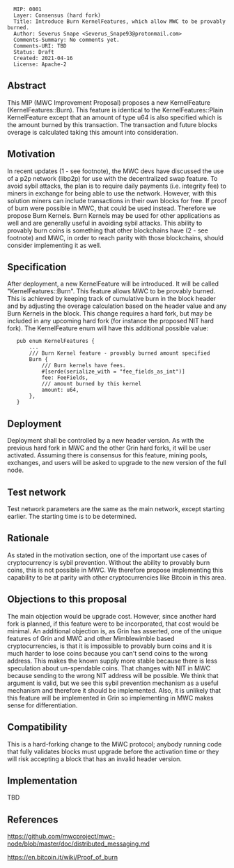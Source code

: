 <pre>
  MIP: 0001
  Layer: Consensus (hard fork)
  Title: Introduce Burn KernelFeatures, which allow MWC to be provably burned.
  Author: Severus Snape <Severus_Snape93@protonmail.com>
  Comments-Summary: No comments yet.
  Comments-URI: TBD
  Status: Draft
  Created: 2021-04-16
  License: Apache-2
</pre>

==Abstract==

This MIP (MWC Improvement Proposal) proposes a new KernelFeature (KernelFeatures::Burn). This feature is identical to the KernelFeatures::Plain KernelFeature except that an amount of type u64 is also specified which is the amount burned by this transaction. The transaction and future blocks overage is calculated taking this amount into consideration.

==Motivation==

In recent updates (1 - see footnote), the MWC devs have discussed the use of a p2p network (libp2p) for use with the decentralized swap feature. To avoid sybil attacks, the plan is to require daily payments (i.e. integrity fee) to miners in exchange for being able to use the network. However, with this solution miners can include transactions in their own blocks for free. If proof of burn were possible in MWC, that could be used instead. Therefore we propose Burn Kernels. Burn Kernels may be used for other applications as well and are generally useful in avoiding sybil attacks. This ability to provably burn coins is something that other blockchains have (2 - see footnote) and MWC, in order to reach parity with those blockchains, should consider implementing it as well.

==Specification==

After deployment, a new KernelFeature will be introduced. It will be called "KernelFeatures::Burn". This feature allows MWC to be provably burned. This is achieved by keeping track of cumulative burn in the block header and by adjusting the overage calculation based on the header value and any Burn Kernels in the block. This change requires a hard fork, but may be included in any upcoming hard fork (for instance the proposed NIT hard fork). The KernelFeature enum will have this additional possible value:

    pub enum KernelFeatures {
        ...
        /// Burn Kernel feature - provably burned amount specified
        Burn {
            /// Burn kernels have fees.
            #[serde(serialize_with = "fee_fields_as_int")]
            fee: FeeFields,
            /// amount burned by this kernel
            amount: u64,
        },
    }

==Deployment==

Deployment shall be controlled by a new header version. As with the previous hard fork in MWC and the other Grin hard forks, it will be user activated. Assuming there is consensus for this feature, mining pools, exchanges, and users will be asked to upgrade to the new version of the full node.

==Test network==

Test network parameters are the same as the main network, except starting earlier. The starting time is to be determined.

==Rationale==

As stated in the motivation section, one of the important use cases of cryptocurrency is sybil prevention. Without the ability to provably burn coins, this is not possible in MWC. We therefore propose implementing this capability to be at parity with other cryptocurrencies like Bitcoin in this area.

==Objections to this proposal==

The main objection would be upgrade cost. However, since another hard fork is planned, if this feature were to be incorporated, that cost would be minimal. An additional objection is, as Grin has asserted, one of the unique features of Grin and MWC and other Mimblewimble based cryptocurrencies, is that it is impossible to provably burn coins and it is much harder to lose coins because you can't send coins to the wrong address. This makes the known supply more stable because there is less speculation about un-spendable coins. That changes with NIT in MWC because sending to the wrong NIT address will be possible. We think that argument is valid, but we see this sybil prevention mechanism as a useful mechanism and therefore it should be implemented. Also, it is unlikely that this feature will be implemented in Grin so implementing in MWC makes sense for differentiation.

==Compatibility==

This is a hard-forking change to the MWC protocol; anybody running code that fully validates blocks must upgrade before the activation time or they will risk accepting a block that has an invalid header version.

==Implementation==

TBD

==References==

https://github.com/mwcproject/mwc-node/blob/master/doc/distributed_messaging.md

https://en.bitcoin.it/wiki/Proof_of_burn
